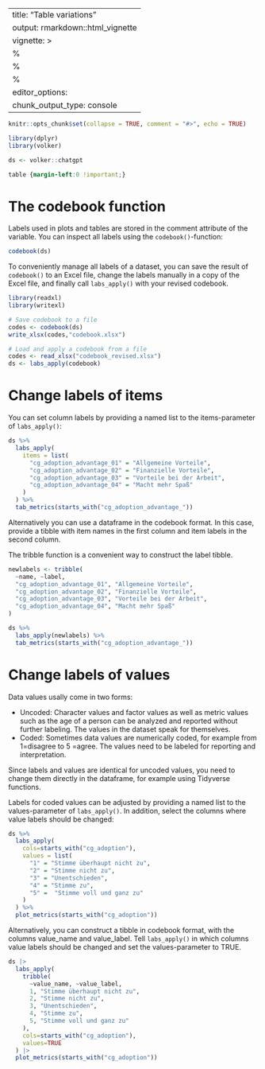 
---
title: "Table variations"
output: rmarkdown::html_vignette
vignette: >
  %\VignetteIndexEntry{Table variations}
  %\VignetteEncoding{UTF-8}
  %\VignetteEngine{knitr::rmarkdown}
editor_options: 
  chunk_output_type: console
---

```r
knitr::opts_chunk$set(collapse = TRUE, comment = "#>", echo = TRUE)

library(dplyr)
library(volker)

ds <- volker::chatgpt

```

```css
table {margin-left:0 !important;}
```


# The codebook function

Labels used in plots and tables are stored in the comment attribute of the variable. 
You can inspect all labels using the `codebook()`-function:

```r
codebook(ds)
```


To conveniently manage all labels of a dataset, 
you can save the result of `codebook()` to an Excel file,
change the labels manually in a copy of the Excel file, 
and finally call `labs_apply()` with your revised codebook.

```r

library(readxl)
library(writexl)

# Save codebook to a file
codes <- codebook(ds)
write_xlsx(codes,"codebook.xlsx")

# Load and apply a codebook from a file
codes <- read_xlsx("codebook_revised.xlsx")
ds <- labs_apply(codebook)

```


# Change labels of items

You can set column labels by providing a named list to the items-parameter of `labs_apply()`:


```r
ds %>%
  labs_apply(
    items = list(
      "cg_adoption_advantage_01" = "Allgemeine Vorteile",
      "cg_adoption_advantage_02" = "Finanzielle Vorteile",
      "cg_adoption_advantage_03" = "Vorteile bei der Arbeit",
      "cg_adoption_advantage_04" = "Macht mehr Spaß"
    )
  ) %>% 
  tab_metrics(starts_with("cg_adoption_advantage_"))

```


Alternatively you can use a dataframe in the codebook format.
In this case, provide a tibble with item names in the first column and item labels in the second column.

The tribble function is a convenient way to construct the label tibble.

```r
newlabels <- tribble(
  ~name, ~label,
  "cg_adoption_advantage_01", "Allgemeine Vorteile",
  "cg_adoption_advantage_02", "Finanzielle Vorteile",
  "cg_adoption_advantage_03", "Vorteile bei der Arbeit",
  "cg_adoption_advantage_04", "Macht mehr Spaß"
)

ds %>%
  labs_apply(newlabels) %>%
  tab_metrics(starts_with("cg_adoption_advantage_"))


```


# Change labels of values

Data values usally come in two forms: 

- Uncoded: Character values and factor values as well as metric values 
  such as the age of a person can be analyzed and reported without further labeling. 
  The values in the dataset speak for themselves.
- Coded: Sometimes data values are numerically coded, for example from 1=disagree to 5 =agree. 
  The values need to be labeled for reporting and interpretation.

Since labels and values are identical for uncoded values, you need to change them directly in the dataframe, for example
using Tidyverse functions. 

Labels for coded values can be adjusted by providing a named list to the values-parameter of `labs_apply()`. 
In addition, select the columns where value labels should be changed:


```r
ds %>%
  labs_apply(
    cols=starts_with("cg_adoption"),  
    values = list(
      "1" = "Stimme überhaupt nicht zu",
      "2" = "Stimme nicht zu",
      "3" = "Unentschieden",
      "4" = "Stimme zu",
      "5" =  "Stimme voll und ganz zu"
    ) 
  ) %>% 
  plot_metrics(starts_with("cg_adoption"))

```



Alternatively, you can construct a tibble in codebook format,
with the columns value_name and value_label. 
Tell `labs_apply()` in which columns value labels should be changed 
and set the values-parameter to TRUE.

```r

ds |> 
  labs_apply(
    tribble(
      ~value_name, ~value_label,
      1, "Stimme überhaupt nicht zu",
      2, "Stimme nicht zu",
      3, "Unentschieden",
      4, "Stimme zu",
      5, "Stimme voll und ganz zu"
    ), 
    cols=starts_with("cg_adoption"),
    values=TRUE
  ) |> 
  plot_metrics(starts_with("cg_adoption"))

```

